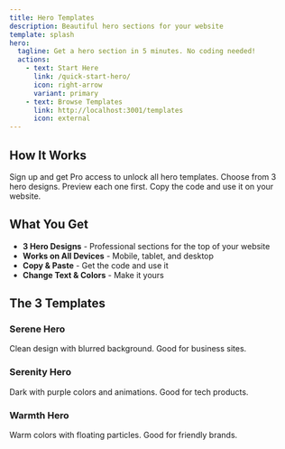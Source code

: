 ```yaml
---
title: Hero Templates
description: Beautiful hero sections for your website
template: splash
hero:
  tagline: Get a hero section in 5 minutes. No coding needed!
  actions:
    - text: Start Here
      link: /quick-start-hero/
      icon: right-arrow
      variant: primary
    - text: Browse Templates
      link: http://localhost:3001/templates
      icon: external
---
```



## How It Works

<CardGrid>
  <Card title="Get Access" icon="rocket">
    Sign up and get Pro access to unlock all hero templates.
  </Card>
  <Card title="Pick a Hero" icon="open-book">
    Choose from 3 hero designs. Preview each one first.
  </Card>
  <Card title="Copy & Use" icon="approve-check">
    Copy the code and use it on your website.
  </Card>
</CardGrid>

## What You Get

- **3 Hero Designs** - Professional sections for the top of your website
- **Works on All Devices** - Mobile, tablet, and desktop  
- **Copy & Paste** - Get the code and use it
- **Change Text & Colors** - Make it yours

## The 3 Templates

### Serene Hero
Clean design with blurred background. Good for business sites.

### Serenity Hero  
Dark with purple colors and animations. Good for tech products.

### Warmth Hero
Warm colors with floating particles. Good for friendly brands.
